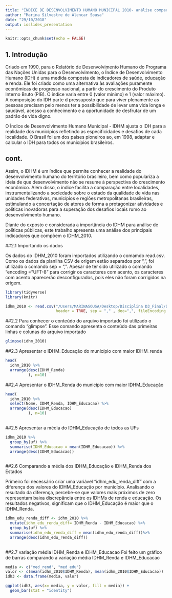 ```yaml
---
title: "ÍNDICE DE DESENVOLVIMENTO HUMANO MUNICIPAL 2010- análise comparativa entre educação e renda"
author: "Marina Silvestre de Alencar Sousa"
date: "29/10/2018"
output: ioslides_presentation
---
```


```r
knitr::opts_chunk$set(echo = FALSE)
```



## 1. Introdução

Criado em 1990, para o Relatório de Desenvolvimento Humano do Programa das Nações Unidas para o Desenvolvimento, o Índice de Desenvolvimento Humano (IDH) é uma medida composta de indicadores de saúde, educação e renda. Ele foi criado como uma alternativa às avaliações puramente econômicas de progresso nacional, a partir do crescimento do Produto Interno Bruto (PIB). O índice varia entre 0 (valor mínimo) e 1 (valor máximo). A composição do IDH parte d pressuposto que para viver plenamente as pessoas precisam pelo menos ter a possibilidade de levar uma vida longa e saudável, acesso a conhecimento e a oportunidade de desfrutar de um padrão de vida digno.

O Índice de Desenvolvimento Humano Municipal - IDHM ajusta o IDH para a realidade dos municípios refletindo as especificidades e desafios de cada localidade. O Brasil foi um dos países pioneiros ao, em 1998, adaptar e calcular o IDH para todos os municípios brasileiros.

## cont.
Assim, o IDHM é um índice que permite conhecer a realidade do desenvolvimento humano do território brasileiro, bem como populariza a ideia de que desenvolvimento não se resume à perspectiva do crescimento econômico. Além disso, o índice facilita a comparação entre localidades, instrumentalizando a sociedade sobre o estado da qualidade de vida nas unidades federativas, municípios e regiões metropolitanas brasileiras, estimulando a concertação de atores de forma a protagonizar atividades e políticas inovadoras para a superação dos desafios locais rumo ao desenvolvimento humano.

Diante do exposto e considerada a importância do IDHM para análise de políticas públicas, este trabalho apresenta uma análise dos principais indicadores que compõem o IDHM_2010.


##2.1 Importando os dados

Os dados do IDHM_2010 foram importados utilizando o comamdo read.csv. Como os dados da planilha CSV de origem estão separados por ",", foi utilizado o comando sep = ",". Apesar de ter sido utilizado o comando "encoding = "UFT-8" para corrigir os caracteres com acento, os caracteres com acento aparecerão desconfigurados, pois eles não foram corrigidos na origem.

```r

library(tidyverse)
library(knitr)

idhm_2010 <- read.csv("/Users/MARINASOUSA/Desktop/Disciplina D3_Final/Dados brutos/idhm2010.csv", 
                      header = TRUE, sep = "," , dec=",", fileEncoding = "UTF-8" )

```

##2.2 Para conhecer o conteúdo do arquivo importado foi utilizado o comando "glimpse". Esse comando apresenta o conteúdo das primeiras linhas e colunas do arquivo importado

```r
glimpse(idhm_2010)
```


##2.3 Apresentar o IDHM_Educação do município com maior IDHM_renda

```r
head(
  idhm_2010 %>%
  arrange(desc(IDHM_Renda)
          ), n=10)
```


##2.4 Apresentar o IDHM_Renda do município com maior IDHM_Educação

```r
head(
  idhm_2010 %>%
  select(Nome, IDHM_Renda, IDHM_Educacao) %>%
  arrange(desc(IDHM_Educacao)
          ), n=10)
  
```


##2.5 Apresentar a média do IDHM_Educação de todos as UFs


```r
idhm_2010 %>% 
  group_by(uf) %>% 
  summarise(IDHM_Educacao = mean(IDHM_Educacao)) %>% 
  arrange(desc(IDHM_Educacao))
  
```

##2.6 Comparando a média dos IDHM_Educação e IDHM_Renda dos Estados

Primeiro foi necessário criar uma variável "idhm_edu_renda_diff" com a diferença dos valores do IDHM_Educação por município. Analisando o resultado da diferença, percebe-se que valores mais próximos de zero representam baixa discrepância entre os IDHMs de renda e educação. Os resultados negativos,  significam que o IDHM_Educação é maior que o IDHM_Renda.


```r
idhm_edu_renda_diff <- idhm_2010 %>%
  mutate(idhm_edu_renda_diff= IDHM_Renda - IDHM_Educacao) %>%
  group_by(uf) %>%
  summarise(idhm_edu_renda_diff = mean(idhm_edu_renda_diff))%>%
  arrange(desc(idhm_edu_renda_diff))
 
```

##2.7 variação média IDHM_Renda e IDHM_Educacao
Foi feito um gráfico de barras comparando a variação média IDHM_Renda e IDHM_Educacao 
```r

media <- c("med_rend", "med_edu")
valor <- c(mean(idhm_2010$IDHM_Renda), mean(idhm_2010$IDHM_Educacao))
idh3 <- data.frame(media, valor)

ggplot(idh3, aes(x= media, y = valor, fill = media)) +
  geom_bar(stat = "identity")

```

